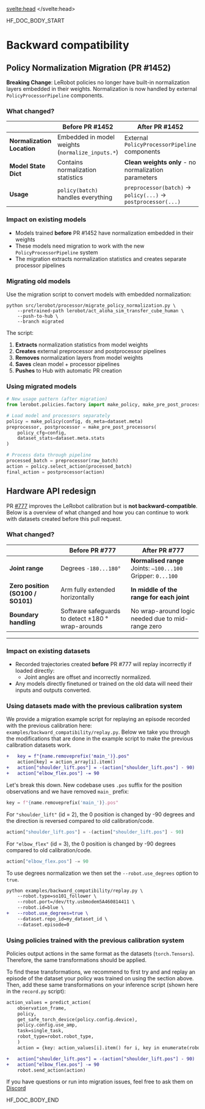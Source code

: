 <script lang="ts">
let fw: "pt" | "tf" = "pt";
onMount(() => {
    const urlParams = new URLSearchParams(window.location.search);
    fw = urlParams.get("fw") || "pt";
});
</script>
<svelte:head>
  <meta name="hf:doc:metadata" content={metadata} >
</svelte:head>

<!--HF DOCBUILD BODY START-->

HF_DOC_BODY_START

# Backward compatibility

## Policy Normalization Migration (PR #1452)

**Breaking Change**: LeRobot policies no longer have built-in normalization layers embedded in their weights. Normalization is now handled by external `PolicyProcessorPipeline` components.

### What changed?

|                            | Before PR #1452                                  | After PR #1452                                               |
| -------------------------- | ------------------------------------------------ | ------------------------------------------------------------ |
| **Normalization Location** | Embedded in model weights (`normalize_inputs.*`) | External `PolicyProcessorPipeline` components                |
| **Model State Dict**       | Contains normalization statistics                | **Clean weights only** - no normalization parameters         |
| **Usage**                  | `policy(batch)` handles everything               | `preprocessor(batch)` → `policy(...)` → `postprocessor(...)` |

### Impact on existing models

- Models trained **before** PR #1452 have normalization embedded in their weights
- These models need migration to work with the new `PolicyProcessorPipeline` system
- The migration extracts normalization statistics and creates separate processor pipelines

### Migrating old models

Use the migration script to convert models with embedded normalization:

```shell
python src/lerobot/processor/migrate_policy_normalization.py \
    --pretrained-path lerobot/act_aloha_sim_transfer_cube_human \
    --push-to-hub \
    --branch migrated
```

The script:

1. **Extracts** normalization statistics from model weights
2. **Creates** external preprocessor and postprocessor pipelines
3. **Removes** normalization layers from model weights
4. **Saves** clean model + processor pipelines
5. **Pushes** to Hub with automatic PR creation

### Using migrated models

```python
# New usage pattern (after migration)
from lerobot.policies.factory import make_policy, make_pre_post_processors

# Load model and processors separately
policy = make_policy(config, ds_meta=dataset.meta)
preprocessor, postprocessor = make_pre_post_processors(
    policy_cfg=config,
    dataset_stats=dataset.meta.stats
)

# Process data through pipeline
processed_batch = preprocessor(raw_batch)
action = policy.select_action(processed_batch)
final_action = postprocessor(action)
```

## Hardware API redesign

PR [#777](https://github.com/huggingface/lerobot/pull/777) improves the LeRobot calibration but is **not backward-compatible**. Below is a overview of what changed and how you can continue to work with datasets created before this pull request.

### What changed?

|                                   | Before PR #777                                    | After PR #777                                                |
| --------------------------------- | ------------------------------------------------- | ------------------------------------------------------------ |
| **Joint range**                   | Degrees `-180...180°`                             | **Normalised range** Joints: `–100...100` Gripper: `0...100` |
| **Zero position (SO100 / SO101)** | Arm fully extended horizontally                   | **In middle of the range for each joint**                    |
| **Boundary handling**             | Software safeguards to detect ±180 ° wrap-arounds | No wrap-around logic needed due to mid-range zero            |

---

### Impact on existing datasets

- Recorded trajectories created **before** PR #777 will replay incorrectly if loaded directly:
  - Joint angles are offset and incorrectly normalized.
- Any models directly finetuned or trained on the old data will need their inputs and outputs converted.

### Using datasets made with the previous calibration system

We provide a migration example script for replaying an episode recorded with the previous calibration here: `examples/backward_compatibility/replay.py`.
Below we take you through the modifications that are done in the example script to make the previous calibration datasets work.

```diff
+   key = f"{name.removeprefix('main_')}.pos"
    action[key] = action_array[i].item()
+   action["shoulder_lift.pos"] = -(action["shoulder_lift.pos"] - 90)
+   action["elbow_flex.pos"] -= 90
```

Let's break this down.
New codebase uses `.pos` suffix for the position observations and we have removed `main_` prefix:

<!-- prettier-ignore-start -->
```python
key = f"{name.removeprefix('main_')}.pos"
```
<!-- prettier-ignore-end -->

For `"shoulder_lift"` (id = 2), the 0 position is changed by -90 degrees and the direction is reversed compared to old calibration/code.

<!-- prettier-ignore-start -->
```python
action["shoulder_lift.pos"] = -(action["shoulder_lift.pos"] - 90)
```
<!-- prettier-ignore-end -->

For `"elbow_flex"` (id = 3), the 0 position is changed by -90 degrees compared to old calibration/code.

<!-- prettier-ignore-start -->
```python
action["elbow_flex.pos"] -= 90
```
<!-- prettier-ignore-end -->

To use degrees normalization we then set the `--robot.use_degrees` option to `true`.

```diff
python examples/backward_compatibility/replay.py \
    --robot.type=so101_follower \
    --robot.port=/dev/tty.usbmodem5A460814411 \
    --robot.id=blue \
+   --robot.use_degrees=true \
    --dataset.repo_id=my_dataset_id \
    --dataset.episode=0
```

### Using policies trained with the previous calibration system

Policies output actions in the same format as the datasets (`torch.Tensors`). Therefore, the same transformations should be applied.

To find these transformations, we recommend to first try and and replay an episode of the dataset your policy was trained on using the section above.
Then, add these same transformations on your inference script (shown here in the `record.py` script):

```diff
action_values = predict_action(
    observation_frame,
    policy,
    get_safe_torch_device(policy.config.device),
    policy.config.use_amp,
    task=single_task,
    robot_type=robot.robot_type,
    )
    action = {key: action_values[i].item() for i, key in enumerate(robot.action_features)}

+   action["shoulder_lift.pos"] = -(action["shoulder_lift.pos"] - 90)
+   action["elbow_flex.pos"] -= 90
    robot.send_action(action)
```

If you have questions or run into migration issues, feel free to ask them on [Discord](https://discord.gg/s3KuuzsPFb)


<!--HF DOCBUILD BODY END-->

HF_DOC_BODY_END


